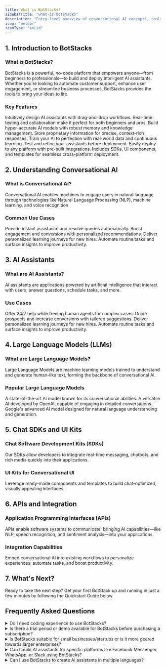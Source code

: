 ```yaml
---
title: What is BotStacks?
sidebarTitle: "what-is-botstacks"
description: "Entry-level overview of conversational AI concepts, tools, and components."
icon: "meteor"
iconType: "solid"
---
```



## 1. Introduction to BotStacks

### What is BotStacks?

BotStacks is a powerful, no-code platform that empowers anyone—from beginners to professionals—to build and deploy intelligent AI assistants. Whether you're looking to automate customer support, enhance user engagement, or streamline business processes, BotStacks provides the tools to bring your ideas to life.

### Key Features

<CardGroup cols={2}>
  <Card title="Sequence Studio">Intuitively design AI assistants with drag-and-drop workflows. Real-time testing and collaboration make it perfect for both beginners and pros.</Card>
  <Card title="Brain Vault">Build hyper-accurate AI models with robust memory and knowledge management. Store proprietary information for precise, context-rich responses.</Card>
  <Card title="The DIRTbox">Train your AI to perfection with real-world data and continuous learning. Test and refine your assistants before deployment.</Card>
  <Card title="Companion Kits">Easily deploy to any platform with pre-built integrations. Includes SDKs, UI components, and templates for seamless cross-platform deployment.</Card>
</CardGroup>

## 2. Understanding Conversational AI

### What is Conversational AI?

Conversational AI enables machines to engage users in natural language through technologies like Natural Language Processing (NLP), machine learning, and voice recognition.

### Common Use Cases

<CardGroup cols={2}>
  <Card title="Customer Support">Provide instant assistance and resolve queries automatically.</Card>
  <Card title="Sales & Marketing">Boost engagement and conversions with personalized recommendations.</Card>
  <Card title="Training & Onboarding">Deliver personalized learning journeys for new hires.</Card>
  <Card title="Task Automation">Automate routine tasks and surface insights to improve productivity.</Card>
</CardGroup>

## 3. AI Assistants

### What are AI Assistants?

AI assistants are applications powered by artificial intelligence that interact with users, answer questions, schedule tasks, and more.

### Use Cases

<CardGroup cols={2}>
  <Card title="Customer Support">Offer 24/7 help while freeing human agents for complex cases.</Card>
  <Card title="Sales & Marketing">Guide prospects and increase conversions with tailored suggestions.</Card>
  <Card title="Training & Onboarding">Deliver personalized learning journeys for new hires.</Card>
  <Card title="Task Automation">Automate routine tasks and surface insights to improve productivity.</Card>
</CardGroup>

## 4. Large Language Models (LLMs)

### What are Large Language Models?

Large Language Models are machine learning models trained to understand and generate human-like text, forming the backbone of conversational AI.

### Popular Large Language Models

<CardGroup cols={3}>
  <Card title="Anthropic Claude">A state-of-the-art AI model known for its conversational abilities.</Card>
  <Card title="OpenAI ChatGPT">A versatile AI developed by OpenAI, capable of engaging in detailed conversations.</Card>
  <Card title="Google Gemini">Google's advanced AI model designed for natural language understanding and generation.</Card>
</CardGroup>

## 5. Chat SDKs and UI Kits

### Chat Software Development Kits (SDKs)

Our SDKs allow developers to integrate real-time messaging, chatbots, and rich media quickly into their applications.

### UI Kits for Conversational UI

Leverage ready-made components and templates to build chat-optimized, visually appealing interfaces.

## 6. APIs and Integration

### Application Programming Interfaces (APIs)

APIs enable software systems to communicate, bringing AI capabilities—like NLP, speech recognition, and sentiment analysis—into your applications.

### Integration Capabilities

Embed conversational AI into existing workflows to personalize experiences, automate tasks, and boost productivity.

## 7. What's Next?

Ready to take the next step? Get your first BotStack up and running in just a few minutes by following the Quickstart Guide below.

<Card title="🚀 Create your first BotStack" href="./quickstart-guide/create-botstack" />

## Frequently Asked Questions

<details>
  <summary>Do I need coding experience to use BotStacks?</summary>
  <p>No, BotStacks offers a user-friendly visual interface that allows users to design conversational flows without extensive coding knowledge. However, familiarity with basic programming concepts can help users take full advantage of the platform's capabilities.</p>
</details>

<details>
  <summary>Is there a trial period or demo available for BotStacks before purchasing a subscription?</summary>
  <p>Yes, our Starter plan is always free. We also offer trial periods for our Pro and Pro+ plans, allowing you to explore the platform and its features before committing to a subscription.</p>
</details>

<details>
  <summary>Is BotStacks suitable for small businesses/startups or is it more geared towards larger enterprises?</summary>
  <p>BotStacks caters to businesses of all sizes, from startups to large enterprises. Our scalable features and customizable options make it suitable for businesses with varying needs and budgets.</p>
</details>

<details>
  <summary>Can I build AI assistants for specific platforms like Facebook Messenger, WhatsApp, or Slack using BotStacks?</summary>
  <p>Yes, BotStacks allows you to build AI assistants for specific platforms like Facebook Messenger, WhatsApp, Slack, Discord, and more. We provide deployment options and integration capabilities to ensure compatibility with a wide range of messaging and communication platforms.</p>
</details>

<details>
  <summary>Can I use BotStacks to create AI assistants in multiple languages?</summary>
  <p>Yes, BotStacks supports the creation of AI assistants in multiple languages. You can design and deploy assistants that communicate with users in their native language, allowing you to reach a global audience and expand your brand's reach.</p>
</details>

